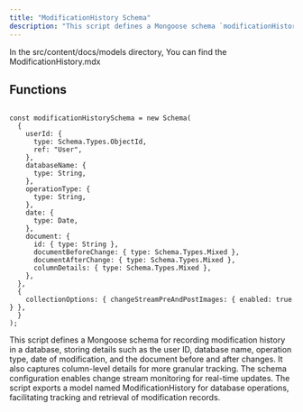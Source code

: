 ```yaml
---
title: "ModificationHistory Schema"
description: "This script defines a Mongoose schema `modificationHistorySchema` for recording database modification history, storing user ID, database name, operation type, modification date, and document snapshots before and after changes. It includes column-level details for granular tracking and supports real-time change stream monitoring. The script exports the `ModificationHistory` model for managing modification records in the database."
---
```



In the <Highlight>src/content/docs/models</Highlight> directory, You can find the <Highlight>ModificationHistory.mdx</Highlight>

## Functions

```tsx:modificationHistorySchema

const modificationHistorySchema = new Schema(
  {
    userId: {
      type: Schema.Types.ObjectId,
      ref: "User",
    },
    databaseName: {
      type: String,
    },
    operationType: {
      type: String,
    },
    date: {
      type: Date,
    },
    document: {
      id: { type: String },
      documentBeforeChange: { type: Schema.Types.Mixed },
      documentAfterChange: { type: Schema.Types.Mixed },
      columnDetails: { type: Schema.Types.Mixed },
    },
  },
  {
    collectionOptions: { changeStreamPreAndPostImages: { enabled: true } },
  }
);

```

This script defines a Mongoose schema for recording modification history in a database, storing details such as the user ID, database name, operation type, date of modification, and the document before and after changes. It also captures column-level details for more granular tracking. The schema configuration enables change stream monitoring for real-time updates. The script exports a model named ModificationHistory for database operations, facilitating tracking and retrieval of modification records.
